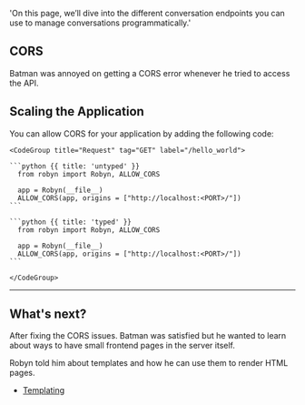   'On this page, we’ll dive into the different conversation endpoints you can use to manage conversations programmatically.'


## CORS

Batman was annoyed on getting a CORS error whenever he tried to access the API.


## Scaling the Application


<Col>
You can allow CORS for your application by adding the following code:
</Col>
  <Col>

    <CodeGroup title="Request" tag="GET" label="/hello_world">

    ```python {{ title: 'untyped' }}
      from robyn import Robyn, ALLOW_CORS

      app = Robyn(__file__)
      ALLOW_CORS(app, origins = ["http://localhost:<PORT>/"])
    ```

    ```python {{ title: 'typed' }}
      from robyn import Robyn, ALLOW_CORS

      app = Robyn(__file__)
      ALLOW_CORS(app, origins = ["http://localhost:<PORT>/"])
    ```

    </CodeGroup>
  </Col>


---


## What's next?

After fixing the CORS issues. Batman was satisfied but he wanted to learn about ways to have small frontend pages in the server itself.

Robyn told him about templates and how he can use them to render HTML pages.

- [Templating](/documentation/api_reference/templating)

